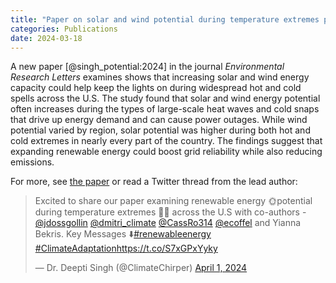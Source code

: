 ```yaml
---
title: "Paper on solar and wind potential during temperature extremes published in Environmental Research Letters"
categories: Publications
date: 2024-03-18
---
```


A new paper [@singh_potential:2024] in the journal *Environmental Research Letters* examines shows that increasing solar and wind energy capacity could help keep the lights on during widespread hot and cold spells across the U.S.
The study found that solar and wind energy potential often increases during the types of large-scale heat waves and cold snaps that drive up energy demand and can cause power outages.
While wind potential varied by region, solar potential was higher during both hot and cold extremes in nearly every part of the country.
The findings suggest that expanding renewable energy could boost grid reliability while also reducing emissions.

For more, see [the paper](../../publications/article/singh_potential_2024.qmd) or read a Twitter thread from the lead author:

<blockquote class="twitter-tweet"><p lang="en" dir="ltr">Excited to share our paper examining renewable energy 🌞potential during temperature extremes 🥶🥵 across the U.S with co-authors - <a href="https://twitter.com/jdossgollin?ref_src=twsrc%5Etfw">@jdossgollin</a> <a href="https://twitter.com/dmitri_climate?ref_src=twsrc%5Etfw">@dmitri_climate</a> <a href="https://twitter.com/CassRo314?ref_src=twsrc%5Etfw">@CassRo314</a> <a href="https://twitter.com/ecoffel?ref_src=twsrc%5Etfw">@ecoffel</a> and Yianna Bekris. Key Messages ⬇️<a href="https://twitter.com/hashtag/renewableenergy?src=hash&amp;ref_src=twsrc%5Etfw">#renewableenergy</a> <a href="https://twitter.com/hashtag/ClimateAdaptation?src=hash&amp;ref_src=twsrc%5Etfw">#ClimateAdaptation</a><a href="https://t.co/S7xGPxYyky">https://t.co/S7xGPxYyky</a></p>&mdash; Dr. Deepti Singh (@ClimateChirper) <a href="https://twitter.com/ClimateChirper/status/1774821916924363142?ref_src=twsrc%5Etfw">April 1, 2024</a></blockquote> <script async src="https://platform.twitter.com/widgets.js" charset="utf-8"></script> 


